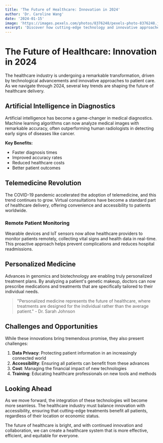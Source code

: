 ```yaml
---
title: 'The Future of Healthcare: Innovation in 2024'
author: 'Dr. Caroline Wang'
date: '2024-01-15'
image: 'https://images.pexels.com/photos/8376248/pexels-photo-8376248.jpeg'
excerpt: 'Discover how cutting-edge technology and innovative approaches are transforming healthcare delivery in 2024.'
---
```


# The Future of Healthcare: Innovation in 2024

The healthcare industry is undergoing a remarkable transformation, driven by technological advancements and innovative approaches to patient care. As we navigate through 2024, several key trends are shaping the future of healthcare delivery.

## Artificial Intelligence in Diagnostics

Artificial intelligence has become a game-changer in medical diagnostics. Machine learning algorithms can now analyze medical images with remarkable accuracy, often outperforming human radiologists in detecting early signs of diseases like cancer.

**Key Benefits:**

-   Faster diagnosis times
-   Improved accuracy rates
-   Reduced healthcare costs
-   Better patient outcomes

## Telemedicine Revolution

The COVID-19 pandemic accelerated the adoption of telemedicine, and this trend continues to grow. Virtual consultations have become a standard part of healthcare delivery, offering convenience and accessibility to patients worldwide.

### Remote Patient Monitoring

Wearable devices and IoT sensors now allow healthcare providers to monitor patients remotely, collecting vital signs and health data in real-time. This proactive approach helps prevent complications and reduces hospital readmissions.

## Personalized Medicine

Advances in genomics and biotechnology are enabling truly personalized treatment plans. By analyzing a patient's genetic makeup, doctors can now prescribe medications and treatments that are specifically tailored to their individual needs.

> "Personalized medicine represents the future of healthcare, where treatments are designed for the individual rather than the average patient." - Dr. Sarah Johnson

## Challenges and Opportunities

While these innovations bring tremendous promise, they also present challenges:

1. **Data Privacy**: Protecting patient information in an increasingly connected world
2. **Accessibility**: Ensuring all patients can benefit from these advances
3. **Cost**: Managing the financial impact of new technologies
4. **Training**: Educating healthcare professionals on new tools and methods

## Looking Ahead

As we move forward, the integration of these technologies will become more seamless. The healthcare industry must balance innovation with accessibility, ensuring that cutting-edge treatments benefit all patients, regardless of their location or economic status.

The future of healthcare is bright, and with continued innovation and collaboration, we can create a healthcare system that is more effective, efficient, and equitable for everyone.
